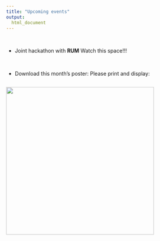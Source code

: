 ```yaml
---
title: "Upcoming events"
output: 
  html_document
---
```

<br>

- Joint hackathon with **RUM** Watch this space!!!

<br>

- Download this month's poster: Please print and display:

<div style="float: left; padding-right: 10px;">
  <img src=img/MMUSER_poster21Feb2018.pdf style="width: 400px">
</div>

